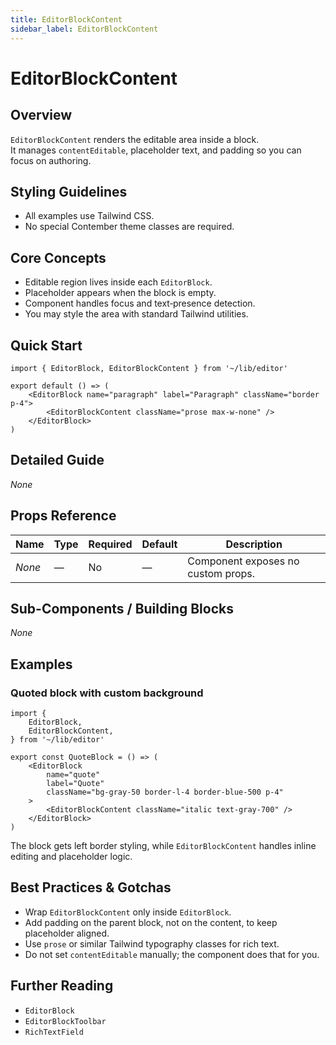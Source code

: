 ```yaml
---
title: EditorBlockContent
sidebar_label: EditorBlockContent
---
```


# EditorBlockContent

## Overview
`EditorBlockContent` renders the editable area inside a block.  
It manages `contentEditable`, placeholder text, and padding so you can focus on authoring.

## Styling Guidelines
* All examples use Tailwind CSS.  
* No special Contember theme classes are required.

## Core Concepts
* Editable region lives inside each `EditorBlock`.
* Placeholder appears when the block is empty.
* Component handles focus and text‑presence detection.
* You may style the area with standard Tailwind utilities.

## Quick Start
```tsx
import { EditorBlock, EditorBlockContent } from '~/lib/editor'

export default () => (
	<EditorBlock name="paragraph" label="Paragraph" className="border p-4">
		<EditorBlockContent className="prose max-w-none" />
	</EditorBlock>
)
```

## Detailed Guide
_None_

## Props Reference
| Name | Type | Required | Default | Description |
| --- | --- | --- | --- | --- |
| _None_ | — | No | — | Component exposes no custom props. |

## Sub-Components / Building Blocks
_None_

## Examples

### Quoted block with custom background
```tsx
import {
	EditorBlock,
	EditorBlockContent,
} from '~/lib/editor'

export const QuoteBlock = () => (
	<EditorBlock
		name="quote"
		label="Quote"
		className="bg-gray-50 border-l-4 border-blue-500 p-4"
	>
		<EditorBlockContent className="italic text-gray-700" />
	</EditorBlock>
)
```
The block gets left border styling, while `EditorBlockContent` handles inline editing and placeholder logic.

## Best Practices & Gotchas
* Wrap `EditorBlockContent` only inside `EditorBlock`.
* Add padding on the parent block, not on the content, to keep placeholder aligned.
* Use `prose` or similar Tailwind typography classes for rich text.
* Do not set `contentEditable` manually; the component does that for you.

## Further Reading
* `EditorBlock`
* `EditorBlockToolbar`
* `RichTextField`

<!-- End of Generated Documentation -->